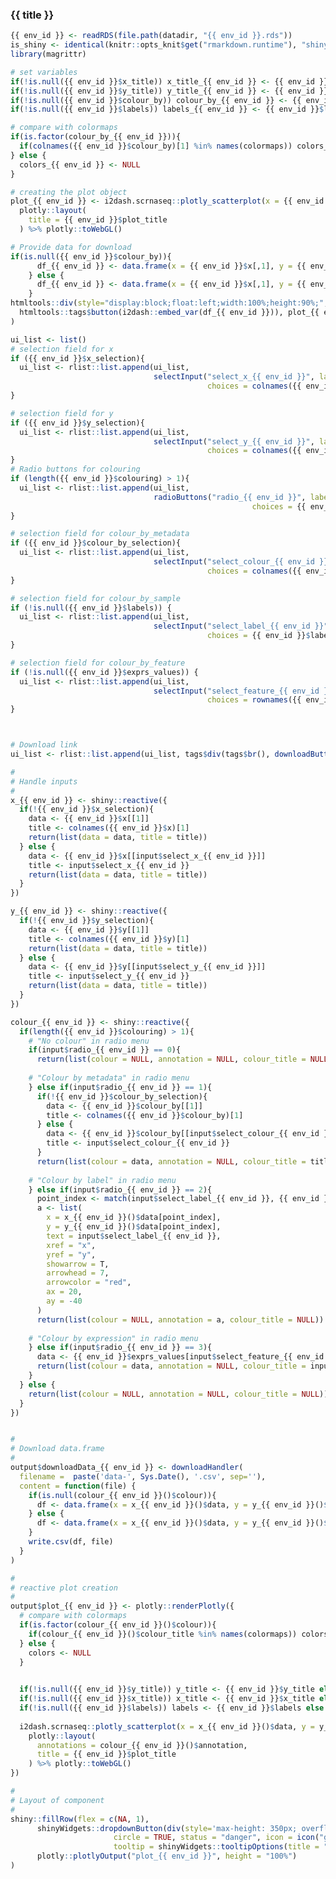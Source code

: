 
### {{ title }}

<!-- Component created on {{ date }} -->

```r
{{ env_id }} <- readRDS(file.path(datadir, "{{ env_id }}.rds"))
is_shiny <- identical(knitr::opts_knit$get("rmarkdown.runtime"), "shiny")
library(magrittr)
```

```r
# set variables
if(!is.null({{ env_id }}$x_title)) x_title_{{ env_id }} <- {{ env_id }}$x_title else x_title_{{ env_id }} <- colnames({{ env_id }}$x)[1]
if(!is.null({{ env_id }}$y_title)) y_title_{{ env_id }} <- {{ env_id }}$y_title else y_title_{{ env_id }} <- colnames({{ env_id }}$y)[1]
if(!is.null({{ env_id }}$colour_by)) colour_by_{{ env_id }} <- {{ env_id }}$colour_by[,1] else colour_by_{{ env_id }} <- NULL
if(!is.null({{ env_id }}$labels)) labels_{{ env_id }} <- {{ env_id }}$labels else labels_{{ env_id }} <- rownames({{ env_id }}$x)

# compare with colormaps
if(is.factor(colour_by_{{ env_id }})){
  if(colnames({{ env_id }}$colour_by)[1] %in% names(colormaps)) colors_{{ env_id }} <- colormaps[[colnames({{ env_id }}$colour_by)[1]]] else colors_{{ env_id }} <- NULL
} else {
  colors_{{ env_id }} <- NULL
}

# creating the plot object
plot_{{ env_id }} <- i2dash.scrnaseq::plotly_scatterplot(x = {{ env_id }}$x[,1], y = {{ env_id }}$y[,1], color = colour_by_{{ env_id }}, text = labels_{{ env_id }}, y_title = y_title_{{ env_id }}, x_title = x_title_{{ env_id }}, colors = colors_{{ env_id }}, type = "scatter") %>%
  plotly::layout(
    title = {{ env_id }}$plot_title
  ) %>% plotly::toWebGL()

# Provide data for download
if(is.null({{ env_id }}$colour_by)){
      df_{{ env_id }} <- data.frame(x = {{ env_id }}$x[,1], y = {{ env_id }}$y[,1])
    } else {
      df_{{ env_id }} <- data.frame(x = {{ env_id }}$x[,1], y = {{ env_id }}$y[,1], colour_by = {{ env_id }}$colour_by[,1])
    }
htmltools::div(style="display:block;float:left;width:100%;height:90%;",
  htmltools::tags$button(i2dash::embed_var(df_{{ env_id }})), plot_{{ env_id }}
)
```

```r
ui_list <- list()
# selection field for x
if ({{ env_id }}$x_selection){
  ui_list <- rlist::list.append(ui_list,
                                selectInput("select_x_{{ env_id }}", label = "Select data for x axis:",
                                            choices = colnames({{ env_id }}$x)))
}

# selection field for y
if ({{ env_id }}$y_selection){
  ui_list <- rlist::list.append(ui_list,
                                selectInput("select_y_{{ env_id }}", label = "Select data for y axis:",
                                            choices = colnames({{ env_id }}$y)))
}
# Radio buttons for colouring
if (length({{ env_id }}$colouring) > 1){
  ui_list <- rlist::list.append(ui_list,
                                radioButtons("radio_{{ env_id }}", label = "Select the colouring method:", 
                                                      choices = {{ env_id }}$colouring, selected = NULL))
}

# selection field for colour_by_metadata
if ({{ env_id }}$colour_by_selection){
  ui_list <- rlist::list.append(ui_list,
                                selectInput("select_colour_{{ env_id }}", label = "Select metadata:",
                                            choices = colnames({{ env_id }}$colour_by)))
}

# selection field for colour_by_sample
if (!is.null({{ env_id }}$labels)) {
  ui_list <- rlist::list.append(ui_list,
                                selectInput("select_label_{{ env_id }}", label = "Select label:",
                                            choices = {{ env_id }}$labels))
}

# selection field for colour_by_feature
if (!is.null({{ env_id }}$exprs_values)) {
  ui_list <- rlist::list.append(ui_list,
                                selectInput("select_feature_{{ env_id }}", label = "Select feature:", 
                                            choices = rownames({{ env_id }}$exprs_values)))
}



# Download link
ui_list <- rlist::list.append(ui_list, tags$div(tags$br(), downloadButton('downloadData_{{ env_id }}', 'Download data')))

#
# Handle inputs
#
x_{{ env_id }} <- shiny::reactive({
  if(!{{ env_id }}$x_selection){
    data <- {{ env_id }}$x[[1]]
    title <- colnames({{ env_id }}$x)[1]
    return(list(data = data, title = title))
  } else {
    data <- {{ env_id }}$x[[input$select_x_{{ env_id }}]]
    title <- input$select_x_{{ env_id }}
    return(list(data = data, title = title))
  }
})

y_{{ env_id }} <- shiny::reactive({
  if(!{{ env_id }}$y_selection){
    data <- {{ env_id }}$y[[1]]
    title <- colnames({{ env_id }}$y)[1]
    return(list(data = data, title = title))
  } else {
    data <- {{ env_id }}$y[[input$select_y_{{ env_id }}]]
    title <- input$select_y_{{ env_id }}
    return(list(data = data, title = title))
  }
})

colour_{{ env_id }} <- shiny::reactive({
  if(length({{ env_id }}$colouring) > 1){
    # "No colour" in radio menu
    if(input$radio_{{ env_id }} == 0){
      return(list(colour = NULL, annotation = NULL, colour_title = NULL))
    
    # "Colour by metadata" in radio menu
    } else if(input$radio_{{ env_id }} == 1){
      if(!{{ env_id }}$colour_by_selection){
        data <- {{ env_id }}$colour_by[[1]]
        title <- colnames({{ env_id }}$colour_by)[1]
      } else {
        data <- {{ env_id }}$colour_by[[input$select_colour_{{ env_id }}]]
        title <- input$select_colour_{{ env_id }}
      }
      return(list(colour = data, annotation = NULL, colour_title = title))
    
    # "Colour by label" in radio menu
    } else if(input$radio_{{ env_id }} == 2){
      point_index <- match(input$select_label_{{ env_id }}, {{ env_id }}$labels)
      a <- list(
        x = x_{{ env_id }}()$data[point_index],
        y = y_{{ env_id }}()$data[point_index],
        text = input$select_label_{{ env_id }},
        xref = "x",
        yref = "y",
        showarrow = T,
        arrowhead = 7,
        arrowcolor = "red",
        ax = 20,
        ay = -40
      )
      return(list(colour = NULL, annotation = a, colour_title = NULL))
      
    # "Colour by expression" in radio menu
    } else if(input$radio_{{ env_id }} == 3){
      data <- {{ env_id }}$exprs_values[input$select_feature_{{ env_id }},]
      return(list(colour = data, annotation = NULL, colour_title = input$select_feature_{{ env_id }}))
    }
  } else {
    return(list(colour = NULL, annotation = NULL, colour_title = NULL))
  }
})


#
# Download data.frame
#
output$downloadData_{{ env_id }} <- downloadHandler(
  filename =  paste('data-', Sys.Date(), '.csv', sep=''),
  content = function(file) {
    if(is.null(colour_{{ env_id }}()$colour)){
      df <- data.frame(x = x_{{ env_id }}()$data, y = y_{{ env_id }}()$data)
    } else {
      df <- data.frame(x = x_{{ env_id }}()$data, y = y_{{ env_id }}()$data, colour_by = colour_{{ env_id }}()$colour)
    }
    write.csv(df, file)
  }
)

#
# reactive plot creation
#
output$plot_{{ env_id }} <- plotly::renderPlotly({
  # compare with colormaps
  if(is.factor(colour_{{ env_id }}()$colour)){
    if(colour_{{ env_id }}()$colour_title %in% names(colormaps)) colors <- colormaps[[colour_{{ env_id }}()$colour_title]] else colors <- "Set1"
  } else {
    colors <- NULL
  }

  
  if(!is.null({{ env_id }}$y_title)) y_title <- {{ env_id }}$y_title else y_title <- y_{{ env_id }}()$title
  if(!is.null({{ env_id }}$x_title)) x_title <- {{ env_id }}$x_title else x_title <- x_{{ env_id }}()$title
  if(!is.null({{ env_id }}$labels)) labels <- {{ env_id }}$labels else labels <- rownames({{ env_id }}$x)
  
  i2dash.scrnaseq::plotly_scatterplot(x = x_{{ env_id }}()$data, y = y_{{ env_id }}()$data, color = colour_{{ env_id }}()$colour, text = labels, y_title = y_title, x_title = x_title, colors = colors, type = "scatter") %>%
    plotly::layout(
      annotations = colour_{{ env_id }}()$annotation,
      title = {{ env_id }}$plot_title
    ) %>% plotly::toWebGL()
})

#
# Layout of component
#
shiny::fillRow(flex = c(NA, 1),
      shinyWidgets::dropdownButton(div(style='max-height: 350px; overflow-x: auto;',do.call(shiny::inputPanel, ui_list)),
                       circle = TRUE, status = "danger", icon = icon("gear"), width = "300px",
                       tooltip = shinyWidgets::tooltipOptions(title = "Click, to change plot settings:")),
      plotly::plotlyOutput("plot_{{ env_id }}", height = "100%")
)
```


